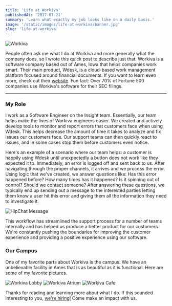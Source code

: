 ```yaml
---
title: 'Life at Workiva'
publishedAt: '2017-07-21'
summary: 'Learn what exactly my job looks like on a daily basis.'
image: '/static/images/life-at-workiva/banner.jpg'
slug: 'life-at-workiva'
---
```


![Workiva](/static/images/life-at-workiva/banner.jpg)

People often ask me what I do at Workiva and more generally what the company does, so I wrote this quick post to describe just that. Workiva is a software company based out of Ames, Iowa that helps companies work smart. Their main product, Wdesk, is a cloud-based work management platform focused around financial documents. If you want to learn even more, check out their [website](https://www.workiva.com). Fun fact: Over 70% of Fortune 500 companies use Workiva's software for their SEC filings.

---

### My Role

I work as a Software Engineer on the Insight team. Essentially, our team helps make the lives of Workiva engineers easier. We created and actively develop tools to monitor and report errors that customers face when using Wdesk. This helps decrease the amount of time it takes to analyze and fix issues our customers face. Our support teams can then quickly react to issues, and in some cases stop them before customers even notice.

Here's an example of a scenario where our team helps: a customer is happily using Wdesk until unexpectedly a button does not work like they expected it to. Immediately, an error is logged off and sent back to us. After navigating through the proper channels, it arrives and we process the error. Using logic that we've created, we answer questions like: Has this error happened before? How many times has it happened? Is it spinning out of control? Should we contact someone? After answering these questions, we typically end up sending out a message to the interested parties letting them know a user hit this error and giving them all the information they need to investigate it.

![HipChat Message](/static/images/life-at-workiva/hipchat.png)

This workflow has streamlined the support process for a number of teams internally and has helped us produce a better product for our customers. We're constantly pushing the boundaries for improving the customer experience and providing a positive experience using our software.

### Our Campus

One of my favorite parts about Workiva is the campus. We have an unbelievable facility in Ames that is as beautiful as it is functional. Here are some of my favorite pictures.

![Workiva Lobby](/static/images/life-at-workiva/lobby.jpg)
![Workiva Atrium](/static/images/life-at-workiva/atrium.jpg)
![Workiva Cafe](/static/images/life-at-workiva/cafe.jpg)

Thanks for reading and learning more about what I do. If this sounded interesting to you, [we're hiring!](https://www.workiva.com/careers) Come make an impact with us.
